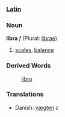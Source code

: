 ===[[Latin]]===
===Noun===
'''libra''' ''f'' (Plural: [[librae]])

#[[scales]], [[balance]]
===Derived Words===
: [[libro]]

===Translations===
*Danish: [[vægten]] ''c''